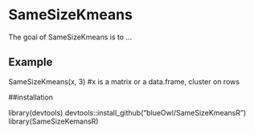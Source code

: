 <!-- README.md is generated from README.Rmd. Please edit that file -->

# SameSizeKmeans

The goal of SameSizeKmeans is to ...

## Example

SameSizeKmeans(x, 3) #x is a matrix or a data.frame, cluster on rows

##installation

library(devtools)
devtools::install_github("blueOwl/SameSizeKmeansR")
library(SameSizeKemansR)
